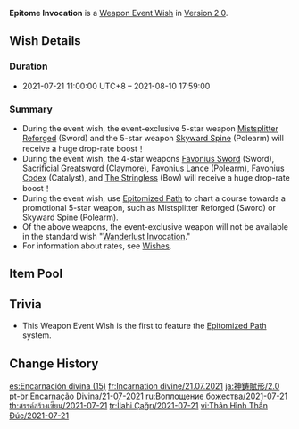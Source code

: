 {{Wish
|name              = Epitome Invocation 2021-07-21
|image             = Epitome Invocation 2021-07-21.png
|type              = Weapon Event
|duration          = event
|time_start        = 2021-07-21 11:00:00
|time_start_offset = GMT+8
|time_end          = 2021-08-10 17:59:00
|link              = https://genshin.hoyoverse.com/en/news/detail/14329
|preceding         = Epitome Invocation/2021-06-29
|alongside         = The Heron's Court/2021-07-21
|succeeding        = Epitome Invocation/2021-08-10
}}
'''Epitome Invocation''' is a [[Weapon Event Wish]] in [[Version 2.0]].

==Wish Details==
===Duration===
* 2021-07-21 11:00:00 UTC+8 &ndash; 2021-08-10 17:59:00

===Summary===
* During the event wish, the event-exclusive 5-star weapon [[Mistsplitter Reforged]] (Sword) and the 5-star weapon [[Skyward Spine]] (Polearm) will receive a huge drop-rate boost！
* During the event wish, the 4-star weapons [[Favonius Sword]] (Sword), [[Sacrificial Greatsword]] (Claymore), [[Favonius Lance]] (Polearm), [[Favonius Codex]] (Catalyst), and [[The Stringless]] (Bow) will receive a huge drop-rate boost！
* During the event wish, use [[Epitomized Path]] to chart a course towards a promotional 5-star weapon, such as Mistsplitter Reforged (Sword) or Skyward Spine (Polearm).
* Of the above weapons, the event-exclusive weapon will not be available in the standard wish "[[Wanderlust Invocation]]."
* For information about rates, see [[Wish]]es.

==Item Pool==
{{Wish Pool
|weapon_5_F    = Mistsplitter Reforged; Skyward Spine
|weapon_4_F    = Sacrificial Greatsword; Favonius Lance; Favonius Codex; Favonius Sword; The Stringless
|character_4   = Barbara; Beidou; Bennett; Chongyun; Diona; Fischl; Ningguang; Noelle; Razor; Rosaria; Sucrose; Xiangling; Xingqiu; Xinyan; Yanfei
|weapon_5      = Amos' Bow; Aquila Favonia; Lost Prayer to the Sacred Winds; Primordial Jade Winged-Spear; Skyward Atlas; Skyward Blade; Skyward Harp; Skyward Pride; Wolf's Gravestone
|weapon_4      = Dragon's Bane; Eye of Perception; Favonius Greatsword; Favonius Warbow; Lion's Roar; Rainslasher; Rust; Sacrificial Bow; Sacrificial Fragments; Sacrificial Sword; The Bell; The Flute; The Widsith
|weapon_3      = Black Tassel; Bloodtainted Greatsword; Cool Steel; Debate Club; Emerald Orb; Ferrous Shadow; Harbinger of Dawn; Magic Guide; Raven Bow; Sharpshooter's Oath; Skyrider Sword; Slingshot; Thrilling Tales of Dragon Slayers
}}

==Trivia==
*This Weapon Event Wish is the first to feature the [[Epitomized Path]] system.

==Change History==
{{Change History|2.0}}

[[es:Encarnación divina (15)]]
[[fr:Incarnation divine/21.07.2021]]
[[ja:神鋳賦形/2.0]]
[[pt-br:Encarnação Divina/21-07-2021]]
[[ru:Воплощение божества/2021-07-21]]
[[th:สรรค์สร้างเซียน/2021-07-21]]
[[tr:İlahi Çağrı/2021-07-21]]
[[vi:Thân Hình Thần Đúc/2021-07-21]]